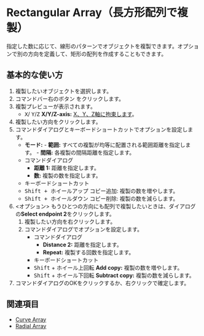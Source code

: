 
# Rectangular Array（長方形配列で複製）

<Reference shortcut="" command="Rectangular Array" button="推奨コマンドメニューで" buttonIcon='button-rectangular-array' />

指定した数に応じて、線形のパターンでオブジェクトを複製できます。オプションで別の方向を定義して、矩形の配列を作成することもできます。

## 基本的な使い方

1. 複製したいオブジェクトを選択します。
2. コマンドバー右のボタン <ButtonIcon type="button-rectangular-array" /> をクリックします。
3. 複製プレビューが表示されます。
   - <kbd>X</kbd>/ <kbd>Y</kbd>/<kbd>Z</kbd> **X/Y/Z-axis:** [X、Y、Z軸に拘束します](/tool/sketching-essentials#constrain-to-an-axis)。
4. 複製したい方向をクリックします。
5. コマンドダイアログとキーボードショートカットでオプションを設定します。
   - **モード:**
         - **範囲:** すべての複製が均等に配置される範囲距離を指定します。
         - **間隔:** 各複製の間隔距離を指定します。
   - <Kst>コマンドダイアログ</Kst>
      - **距離 1:** 距離を指定します。
      - **数:** 複製の数を指定します。
   - <Kst>キーボードショートカット</Kst>
   - <kbd>Shift + ホイールアップ</kbd> コピー追加: 複製の数を増やします。
   - <kbd>Shift + ホイールダウン</kbd> コピー削除: 複製の数を減らします。
5. \<オプション\> もうひとつの方向にも配列で複製したいときは、ダイアログの**Select endpoint 2**をクリックします。
   1. 複製したい方向を右クリックします。
   2. コマンドダイアログでオプションを設定します。
      - <Kst>コマンドダイアログ</Kst>
         - **Distance 2:** 距離を指定します。
         - **Repeat:** 複製する回数を指定します。
      - <Kst>キーボードショートカット</Kst>
      - <kbd>Shift</kbd> + ホイール上回転 **Add copy:** 複製の数を増やします。
      - <kbd>Shift</kbd> + ホイール下回転 **Subtract copy:** 複製の数を減らします。
6. コマンドダイアログのOKをクリックするか、右クリックで確定します。

## 関連項目
- [Curve Array](curve-array)
- [Radial Array](radial-array)